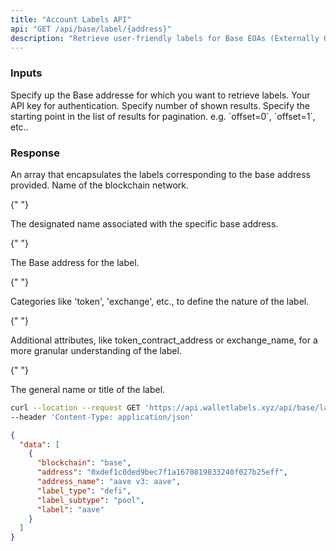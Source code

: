 ```yaml
---
title: "Account Labels API"
api: "GET /api/base/label/{address}"
description: "Retrieve user-friendly labels for Base EOAs (Externally Owned Accounts) and Smart Contracts. Labels can be incredibly useful for categorizing your Base interactions."
---
```


### Inputs

<ParamField path="address" type="string" required>
  Specify up the Base addresse for which you want to retrieve labels.
</ParamField>
<ParamField query="apikey" type="string" required>
  Your API key for authentication.
</ParamField>
<ParamField query="limit" type="string">
  Specify number of shown results.
</ParamField>
<ParamField query="offset" type="string">
  Specify the starting point in the list of results for pagination. e.g.
  `offset=0`, `offset=1`, etc..
</ParamField>

### Response

<ResponseField name="data" type="array">
  An array that encapsulates the labels corresponding to the base address provided.

<Expandable title="Label Object">

<ResponseField name="blockchain" type="string">
  Name of the blockchain network.
</ResponseField>

{" "}

<ResponseField name="address_name" type="string">
  The designated name associated with the specific base address.
</ResponseField>

{" "}

<ResponseField name="address" type="string">
  The Base address for the label.
</ResponseField>

{" "}

<ResponseField name="label_type" type="string">
  Categories like 'token', 'exchange', etc., to define the nature of the label.
</ResponseField>

{" "}

<ResponseField name="label_subtype" type="string">
  Additional attributes, like token_contract_address or exchange_name, for a
  more granular understanding of the label.
</ResponseField>

{" "}

<ResponseField name="label" type="string">
  The general name or title of the label.
</ResponseField>

  </Expandable>
</ResponseField>

<RequestExample>

```bash Example Request
curl --location --request GET 'https://api.walletlabels.xyz/api/base/label/0xdef1c0ded9bec7f1a1670819833240f027b25eff?apikey=demo-api-key-x-00000' \
--header 'Content-Type: application/json' 
```

</RequestExample>

<ResponseExample>

```json Response
{
  "data": [
    { 
      "blockchain": "base",
      "address": "0xdef1c0ded9bec7f1a1670819833240f027b25eff",
      "address_name": "aave v3: aave",
      "label_type": "defi",
      "label_subtype": "pool",
      "label": "aave"
    }
  ]
}
```

</ResponseExample>
